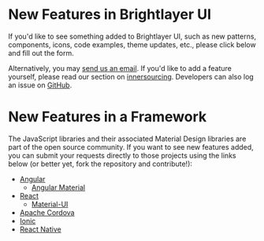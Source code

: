 
<!-- KEYWORDS: request feature -->

# New Features in Brightlayer UI

If you'd like to see something added to Brightlayer UI, such as new patterns, components, icons, code examples, theme updates, etc., please click below and fill out the form.

<NewFeatureFormButton />

Alternatively, you may [send us an email](/community/contactus). If you'd like to add a feature yourself, please read our section on [innersourcing](/community/innersourcing). Developers can also log an issue on [GitHub](https://github.com/brightlayer-ui).

<Divider />

# New Features in a Framework

The JavaScript libraries and their associated Material Design libraries are part of the open source community. If you want to see new features added, you can submit your requests directly to those projects using the links below (or better yet, fork the repository and contribute!):

-   [Angular](https://github.com/angular/angular/issues)
    -   [Angular Material](https://github.com/angular/material2/issues)
-   [React](https://github.com/facebook/react/issues)
    -   [Material-UI](https://github.com/mui-org/material-ui/issues)
-   [Apache Cordova](https://github.com/apache/cordova/issues)
-   [Ionic](https://github.com/ionic-team/ionic/issues)
-   [React Native](https://github.com/facebook/react-native/issues)
